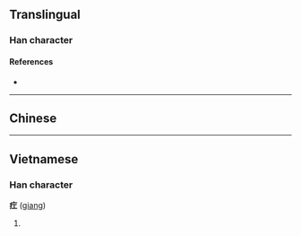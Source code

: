 {{character info/new}}
==Translingual==

===Han character===
{{Han char|rn=104|rad=疒|as=03|sn=8|four=00111|canj=KM,XKM|ids=⿸疒工}}

====References====
* {{Han ref|kx=0769.100|dkj=22029|hdz=42660.050|uh=7598|ud=30104|bh=CD74|bd=52596}}

----

==Chinese==
{{zh-see|肛|v}}

----

==Vietnamese==

===Han character===
'''疘''' ([[giang]])

# {{defn|lang=vi}}

{{cln|vi|Han tu}}